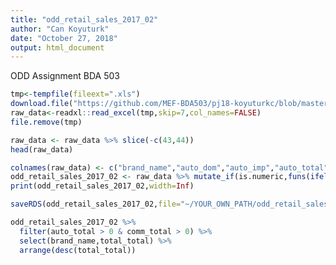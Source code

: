 ```yaml
---
title: "odd_retail_sales_2017_02"
author: "Can Koyuturk"
date: "October 27, 2018"
output: html_document
---
```


ODD Assignment BDA 503

```r
tmp<-tempfile(fileext=".xls")
download.file("https://github.com/MEF-BDA503/pj18-koyuturkc/blob/master/odd_retail_sales_2017_02.xls?raw=true",destfile=tmp)
raw_data<-readxl::read_excel(tmp,skip=7,col_names=FALSE)
file.remove(tmp)
```

```r
raw_data <- raw_data %>% slice(-c(43,44))
head(raw_data)
```
```r
colnames(raw_data) <- c("brand_name","auto_dom","auto_imp","auto_total","comm_dom","comm_imp","comm_total","total_dom","total_imp","total_total")
odd_retail_sales_2017_02 <- raw_data %>% mutate_if(is.numeric,funs(ifelse(is.na(.),0,.))) %>% mutate(year=2017,month=2)
print(odd_retail_sales_2017_02,width=Inf)
```

```r
saveRDS(odd_retail_sales_2017_02,file="~/YOUR_OWN_PATH/odd_retail_sales_2017_02.rds")
```

```r
odd_retail_sales_2017_02 %>% 
  filter(auto_total > 0 & comm_total > 0) %>%
  select(brand_name,total_total) %>%
  arrange(desc(total_total))
```




